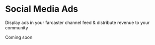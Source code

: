 
# Social Media Ads

Display ads in your farcaster channel feed
& distribute revenue to your community

<Callout type="note">
Coming soon
</Callout>